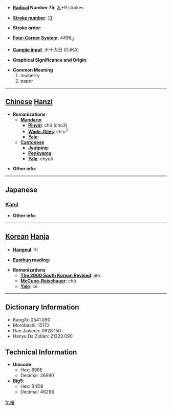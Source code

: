 * '''[[Wiktionary:Chinese radical index| Radical]] Number 75''': [[Wiktionary:Chinese radical index 木|木]]+9 strokes

* '''[[Wiktionary:Chinese total strokes index|Stroke number]]''': [[Wiktionary:Chinese total strokes index 13|13]]

* '''Stroke order''': 

* '''[[Wiktionary:Chinese four corner index|Four-Corner System]]''': 4496<sub>0</sub>

* '''[[Wiktionary:Chinese Cangjie index|Cangjie input]]''': 木十大日 (DJKA)

* '''Graphical Significance and Origin''': 

* '''Common Meaning'''
*#mulberry
*# paper


----

== [[Chinese]] [[Hanzi]] ==

* '''Romanizations'''
** '''[[Mandarin]]'''
*** '''[[Pinyin]]''': chǔ (chu3)
*** '''[[Wade-Giles]]''': ch'u<sup>3</sup>
*** '''[[Yale]]''': 
** '''[[Cantonese]]'''
*** '''[[Jyutping]]''':
*** '''[[Penkyamp]]''': 
*** '''[[Yale]]''': chyu5

* '''Other info''': 

----

==Japanese==
===[[Kanji]]===
{{kanji|on readings=[[ちょ]] (cho)|kun readings=[[こうぞ]] (kouzo)}}

* '''Other info''':  

----

== [[Korean]] [[Hanja]] ==

* '''[[Hangeul]]''': 저

* '''[[Eumhun]] reading''': 

* '''Romanizations'''
** '''[[The 2000 South Korean Revised Romanization|The 2000 South Korean Revised]]''': jeo
** '''[[McCune-Reischauer]]''': chŏ
** '''[[Yale]]''': ce

----

== Dictionary Information ==

* KangXi: 0541.090
* Morobashi: 15172
* Dae Jaweon: 0928.150
* Hanyu Da Zidian: 21223.090

== Technical Information ==

* '''Unicode''':
** Hex: 696E
** Decimal: 26990
* '''Big5''':
** Hex: B4D8
** Decimal: 46296

[[fr:楮]]